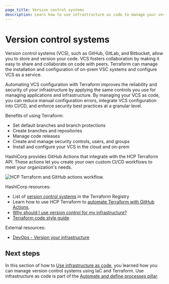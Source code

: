 ```yaml
---
page_title: Version control systems
description: Learn how to use infrastructure as code to manage your version control systems.
---
```


# Version control systems

Version control systems (VCS), such as GitHub, GitLab, and Bitbucket, allow you to store and version your code. VCS fosters collaboration by making it easy to share and collaborate on code with peers. Terraform can manage the installation and configuration of on-prem VSC systems and configure VCS as a service. 

Automating VCS configuration with Terraform improves the reliability and security of your infrastructure by applying the same controls you use for managing applications and infrastructure. By managing your VCS as code, you can reduce manual configuration errors, integrate VCS configuration into CI/CD, and enforce security best practices at a granular level.

Benefits of using Terraform:
- Set default branches and branch protections
- Create branches and repositories
- Manage code releases
- Create and manage security controls, users, and groups
- Install and configure your VCS in the cloud and on-prem

HashiCorp provides GitHub Actions that integrate with the HCP Terraform API. These actions let you create your own custom CI/CD workflows to meet your organization's needs.

![HCP Terraform and GitHub actions workflow.](/img/well-architected/hcp-tf-github-actions-workflow.png)

HashiCorp resources:
- List of [version control systems](https://registry.terraform.io/browse/providers?category=version-control-systems) in the Terraform Registry
- Learn how to use HCP Terraform to [automate Terraform with GitHub Actions](/terraform/tutorials/automation/github-actions).
- [Why should I use version control for my infrastructure?](https://www.hashicorp.com/resources/why-use-version-control-for-infrastructure)
- [Terraform code style guide](/terraform/language/style)

External resources:
- [DevOps - Version your infrastructure](https://devops.com/version-your-infrastructure/)

## Next steps

In this section of how to [Use infrastructure as code](/well-architected-framework/automate-and-define-processes#use-infrastructure-as-code), you learned how you can manage version control systems using IaC and Terraform. Use infrastructure as code is part of the [Automate and define processes pillar](/well-architected-framework/automate-and-define-processes).